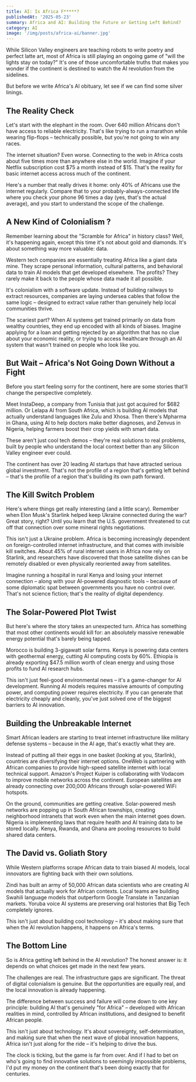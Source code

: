 ```yaml
---
title: AI: Is Africa F*****?
publishedAt: '2025-05-23'
summary: Africa and AI: Building the Future or Getting Left Behind?
category: AI
image: '/img/posts/africa-ai/banner.jpg'
---
```



While Silicon Valley engineers are teaching robots to write poetry and perfect latte art, most of Africa is still playing an ongoing game of "will the lights stay on today?" It's one of those uncomfortable truths that makes you wonder if the continent is destined to watch the AI revolution from the sidelines.

But before we write Africa's AI obituary, let see if we can find some silver linings.

## The Reality Check 

Let's start with the elephant in the room. Over 640 million Africans don't have access to reliable electricity. That's like trying to run a marathon while wearing flip-flops – technically possible, but you're not going to win any races.

The internet situation? Even worse. Connecting to the web in Africa costs about five times more than anywhere else in the world. Imagine if your Netflix subscription cost $75 a month instead of $15. That's the reality for basic internet access across much of the continent.

Here's a number that really drives it home: only 40% of Africans use the internet regularly. Compare that to your probably-always-connected life where you check your phone 96 times a day (yes, that's the actual average), and you start to understand the scope of the challenge.

## A New Kind of Colonialism ?

Remember learning about the "Scramble for Africa" in history class? Well, it's happening again, except this time it's not about gold and diamonds. It's about something way more valuable: data.

Western tech companies are essentially treating Africa like a giant data mine. They scrape personal information, cultural patterns, and behavioral data to train AI models that get developed elsewhere. The profits? They rarely make it back to the people whose data made it all possible.

It's colonialism with a software update. Instead of building railways to extract resources, companies are laying undersea cables that follow the same logic – designed to extract value rather than genuinely help local communities thrive.

The scariest part? When AI systems get trained primarily on data from wealthy countries, they end up encoded with all kinds of biases. Imagine applying for a loan and getting rejected by an algorithm that has no clue about your economic reality, or trying to access healthcare through an AI system that wasn't trained on people who look like you.

## But Wait – Africa's Not Going Down Without a Fight

Before you start feeling sorry for the continent, here are some stories that'll change the perspective completely.

Meet InstaDeep, a company from Tunisia that just got acquired for $682 million. Or Lelapa AI from South Africa, which is building AI models that actually understand languages like Zulu and Xhosa. Then there's Mpharma in Ghana, using AI to help doctors make better diagnoses, and Zenvus in Nigeria, helping farmers boost their crop yields with smart data.

These aren't just cool tech demos – they're real solutions to real problems, built by people who understand the local context better than any Silicon Valley engineer ever could.

The continent has over 20 leading AI startups that have attracted serious global investment. That's not the profile of a region that's getting left behind – that's the profile of a region that's building its own path forward.

## The Kill Switch Problem

Here's where things get really interesting (and a little scary). Remember when Elon Musk's Starlink helped keep Ukraine connected during the war? Great story, right? Until you learn that the U.S. government threatened to cut off that connection over some mineral rights negotiations.

This isn't just a Ukraine problem. Africa is becoming increasingly dependent on foreign-controlled internet infrastructure, and that comes with invisible kill switches. About 45% of rural internet users in Africa now rely on Starlink, and researchers have discovered that those satellite dishes can be remotely disabled or even physically reoriented away from satellites.

Imagine running a hospital in rural Kenya and losing your internet connection – along with your AI-powered diagnostic tools – because of some diplomatic spat between governments you have no control over. That's not science fiction; that's the reality of digital dependency.

## The Solar-Powered Plot Twist

But here's where the story takes an unexpected turn. Africa has something that most other continents would kill for: an absolutely massive renewable energy potential that's barely being tapped.

Morocco is building 3-gigawatt solar farms. Kenya is powering data centers with geothermal energy, cutting AI computing costs by 60%. Ethiopia is already exporting $47.5 million worth of clean energy and using those profits to fund AI research hubs.

This isn't just feel-good environmental news – it's a game-changer for AI development. Running AI models requires massive amounts of computing power, and computing power requires electricity. If you can generate that electricity cheaply and cleanly, you've just solved one of the biggest barriers to AI innovation.

## Building the Unbreakable Internet

Smart African leaders are starting to treat internet infrastructure like military defense systems – because in the AI age, that's exactly what they are.

Instead of putting all their eggs in one basket (looking at you, Starlink), countries are diversifying their internet options. OneWeb is partnering with African companies to provide high-speed satellite internet with local technical support. Amazon's Project Kuiper is collaborating with Vodacom to improve mobile networks across the continent. European satellites are already connecting over 200,000 Africans through solar-powered WiFi hotspots.

On the ground, communities are getting creative. Solar-powered mesh networks are popping up in South African townships, creating neighborhood intranets that work even when the main internet goes down. Nigeria is implementing laws that require health and AI training data to be stored locally. Kenya, Rwanda, and Ghana are pooling resources to build shared data centers.

## The David vs. Goliath Story

While Western platforms scrape African data to train biased AI models, local innovators are fighting back with their own solutions. 

Zindi has built an army of 50,000 African data scientists who are creating AI models that actually work for African contexts. Local teams are building Swahili language models that outperform Google Translate in Tanzanian markets. Yoruba voice AI systems are preserving oral histories that Big Tech completely ignores.

This isn't just about building cool technology – it's about making sure that when the AI revolution happens, it happens on Africa's terms.

## The Bottom Line

So is Africa getting left behind in the AI revolution? The honest answer is: it depends on what choices get made in the next few years.

The challenges are real. The infrastructure gaps are significant. The threat of digital colonialism is genuine. But the opportunities are equally real, and the local innovation is already happening.

The difference between success and failure will come down to one key principle: building AI that's genuinely "for Africa" – developed with African realities in mind, controlled by African institutions, and designed to benefit African people.

This isn't just about technology. It's about sovereignty, self-determination, and making sure that when the next wave of global innovation happens, Africa isn't just along for the ride – it's helping to drive the bus.

The clock is ticking, but the game is far from over. And if I had to bet on who's going to find innovative solutions to seemingly impossible problems, I'd put my money on the continent that's been doing exactly that for centuries.
